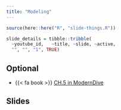 ```yaml
---
title: "Modeling"
---
```



```r
source(here::here("R", "slide-things.R"))

slide_details = tibble::tribble(
  ~youtube_id,   ~title, ~slide, ~active,
  "", "", "1", TRUE)

```

## Optional

- {{< fa book >}} [CH.5 in ModernDive](https://moderndive.com/5-regression.html)


## Slides



<!-- ### Tuesday -->


<!-- ```{r, echo=FALSE, results="asis", eval = TRUE} -->
<!-- slide_buttons("/slides/08-models") -->
<!-- ``` -->

<!-- ```{=html} -->
<!-- <iframe width="780" height="500" src="/slides/08-models.html"></iframe> -->
<!-- ``` -->


<!-- ### Thursday -->


<!-- ```{r, echo=FALSE, results="asis", eval = TRUE} -->
<!-- slide_buttons("/slides/09-models") -->
<!-- ``` -->

<!-- ```{=html} -->
<!-- <iframe width="780" height="500" src="/slides/09-models.html"></iframe> -->
<!-- ``` -->

<!-- ::: {.callout-note} -->
<!-- You can navigate through the slides with <kbd>←</kbd> and <kbd>→</kbd>. If you type <kbd>F</kbd> you can go full-screen.  -->
<!-- ::: -->



